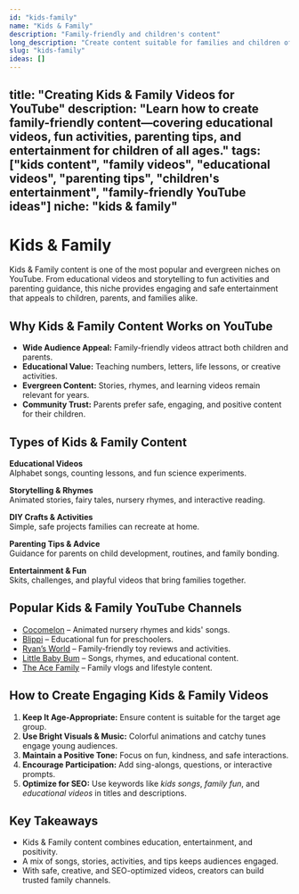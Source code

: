 ```yaml
---
id: "kids-family"
name: "Kids & Family"
description: "Family-friendly and children's content"
long_description: "Create content suitable for families and children of all ages"
slug: "kids-family"
ideas: []
---
```


title: "Creating Kids & Family Videos for YouTube"
description: "Learn how to create family-friendly content—covering educational videos, fun activities, parenting tips, and entertainment for children of all ages."
tags: ["kids content", "family videos", "educational videos", "parenting tips", "children's entertainment", "family-friendly YouTube ideas"]
niche: "kids & family"
---


# Kids & Family

Kids & Family content is one of the most popular and evergreen niches on YouTube. From educational videos and storytelling to fun activities and parenting guidance, this niche provides engaging and safe entertainment that appeals to children, parents, and families alike.

## Why Kids & Family Content Works on YouTube

- **Wide Audience Appeal:** Family-friendly videos attract both children and parents.  
- **Educational Value:** Teaching numbers, letters, life lessons, or creative activities.  
- **Evergreen Content:** Stories, rhymes, and learning videos remain relevant for years.  
- **Community Trust:** Parents prefer safe, engaging, and positive content for their children.  

## Types of Kids & Family Content

**Educational Videos**  
Alphabet songs, counting lessons, and fun science experiments.  

**Storytelling & Rhymes**  
Animated stories, fairy tales, nursery rhymes, and interactive reading.  

**DIY Crafts & Activities**  
Simple, safe projects families can recreate at home.  

**Parenting Tips & Advice**  
Guidance for parents on child development, routines, and family bonding.  

**Entertainment & Fun**  
Skits, challenges, and playful videos that bring families together.  

## Popular Kids & Family YouTube Channels

- [Cocomelon](https://www.youtube.com/@CoComelon) – Animated nursery rhymes and kids' songs.  
- [Blippi](https://www.youtube.com/@Blippi) – Educational fun for preschoolers.  
- [Ryan’s World](https://www.youtube.com/@RyansWorld) – Family-friendly toy reviews and activities.  
- [Little Baby Bum](https://www.youtube.com/@LittleBabyBum) – Songs, rhymes, and educational content.  
- [The Ace Family](https://www.youtube.com/@TheAceFamily) – Family vlogs and lifestyle content.  

## How to Create Engaging Kids & Family Videos

1. **Keep It Age-Appropriate:** Ensure content is suitable for the target age group.  
2. **Use Bright Visuals & Music:** Colorful animations and catchy tunes engage young audiences.  
3. **Maintain a Positive Tone:** Focus on fun, kindness, and safe interactions.  
4. **Encourage Participation:** Add sing-alongs, questions, or interactive prompts.  
5. **Optimize for SEO:** Use keywords like *kids songs*, *family fun*, and *educational videos* in titles and descriptions.  

## Key Takeaways

- Kids & Family content combines education, entertainment, and positivity.  
- A mix of songs, stories, activities, and tips keeps audiences engaged.  
- With safe, creative, and SEO-optimized videos, creators can build trusted family channels.  